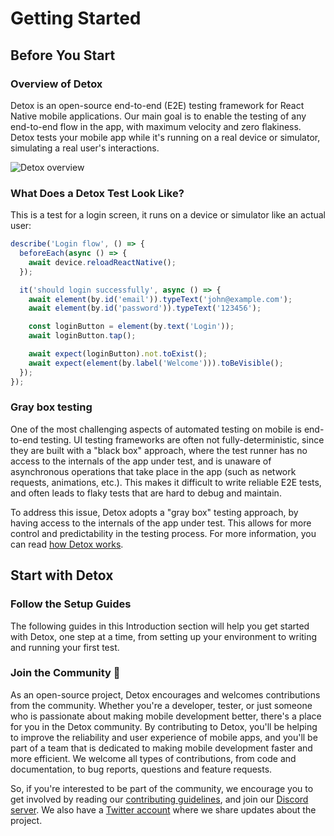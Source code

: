 # Getting Started

## Before You Start

### Overview of Detox

Detox is an open-source end-to-end (E2E) testing framework for React Native mobile applications.
Our main goal is to enable the testing of any end-to-end flow in the app, with maximum velocity and zero flakiness.
Detox tests your mobile app while it's running on a real device or simulator, simulating a real user's interactions.

![Detox overview](../img/Detox.gif)

### What Does a Detox Test Look Like?

This is a test for a login screen, it runs on a device or simulator like an actual user:

```js
describe('Login flow', () => {
  beforeEach(async () => {
    await device.reloadReactNative();
  });

  it('should login successfully', async () => {
    await element(by.id('email')).typeText('john@example.com');
    await element(by.id('password')).typeText('123456');

    const loginButton = element(by.text('Login'));
    await loginButton.tap();

    await expect(loginButton).not.toExist();
    await expect(element(by.label('Welcome'))).toBeVisible();
  });
});
```

### Gray box testing

One of the most challenging aspects of automated testing on mobile is end-to-end testing.
UI testing frameworks are often not fully-deterministic, since they are built with a "black box" approach, where the test runner has no access to the internals of the app under test, and is unaware of asynchronous operations that take place in the app (such as network requests, animations, etc.).
This makes it difficult to write reliable E2E tests, and often leads to flaky tests that are hard to debug and maintain.

To address this issue, Detox adopts a "gray box" testing approach, by having access to the internals of the app under test.
This allows for more control and predictability in the testing process. For more information, you can read [how Detox works].

## Start with Detox

### Follow the Setup Guides

The following guides in this Introduction section will help you get started with Detox, one step at a time, from setting up your environment to writing and running your first test.

### Join the Community 🤝

As an open-source project, Detox encourages and welcomes contributions from the community.
Whether you're a developer, tester, or just someone who is passionate about making mobile development better, there's a place for you in the Detox community.
By contributing to Detox, you'll be helping to improve the reliability and user experience of mobile apps, and you'll be part of a team that is dedicated to making mobile development faster and more efficient.
We welcome all types of contributions, from code and documentation, to bug reports, questions and feature requests.

So, if you're interested to be part of the community, we encourage you to get involved by reading our [contributing guidelines], and join our [Discord server].
We also have a [Twitter account] where we share updates about the project.


[how Detox works]: ../articles/how-detox-works.md
[contributing guidelines]: contributing.md
[Discord server]: https://discord.gg/CkD5QKheF5
[Twitter account]: https://twitter.com/detoxe2e
